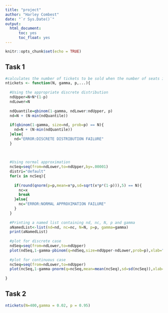 ---
title: "project"
author: "Harley Combest"
date: "`r Sys.Date()`"
output: 
  html_document:
      toc: yes
      toc_float: yes
---

```{r setup, include=FALSE}
knitr::opts_chunk$set(echo = TRUE)
```

## Task 1

```{r}
#calculates the number of tickets to be sold when the number of seats in the flight is N and the probability of a "show" is p and gamma is the probability a plane will be truly overbooked (more people show than there are seats)
ntickets <- function(N, gamma, p,...){
  
  #Using the appropriate discrete distribution
  ndUpper=N+N*(1-p)
  ndLower=N
  
  ndQuantile=qbinom(1-gamma, ndLower:ndUpper, p)
  nd=N + (N-min(ndQuantile))
  
  if(qbinom(1-gamma, size=nd, prob=p) == N){
    nd=N + (N-min(ndQuantile))
  }else{
    nd="ERROR:DISCRETE DISTRIBUTION FAILURE"
  }
  
  
  
  #Using normal approximation
  ncSeq=seq(from=ndLower,to=ndUpper,by=.00001)
  distri="default"
  for(x in ncSeq){
    
    if(round(qnorm(p=p,mean=x*p,sd=sqrt(x*p*(1-p))),5) == N){
      nc=x
      break
    }else{
      nc="ERROR:NORMAL APPROXIMATION FAILURE"
    }
  }
  
  #Printing a named list containing nd, nc, N, p and gamma
  aNamedList<-list(nd=nd, nc=nc, N=N, p=p, gamma=gamma)
  print(aNamedList)
  
  #plot for discrete case
  ndSeq=seq(from=ndLower,to=ndUpper)
  plot(ndSeq,1-gamma-pbinom(q=ndSeq,size=ndUpper-ndLower,prob=p),xlab="n",ylab="Objective Discrete")
  
  #plot for continuous case
  ncSeq=seq(from=ndLower,to=ndUpper)
  plot(ncSeq,1-gamma-pnorm(q=ncSeq,mean=mean(ncSeq),sd=sd(ncSeq)),xlab="n",ylab="Objective Continuous")
  
}
```

## Task 2

```{r}
ntickets(N=400,gamma = 0.02, p = 0.95)
```

